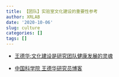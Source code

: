 ```yaml
---
title: 【团队】实验室文化建设的重要性参考
author: XRLAB
date: '2020-10-06'
slug: culture
categories: []
tags: []
---
```


- [王德华:文化建设是研究团队健康发展的灵魂](http://blog.sciencenet.cn/home.php?mod=space&uid=41757&do=blog&id=1252270)

- [中国科学院 王德华研究员博客](http://blog.sciencenet.cn/home.php?mod=space&uid=41757)
